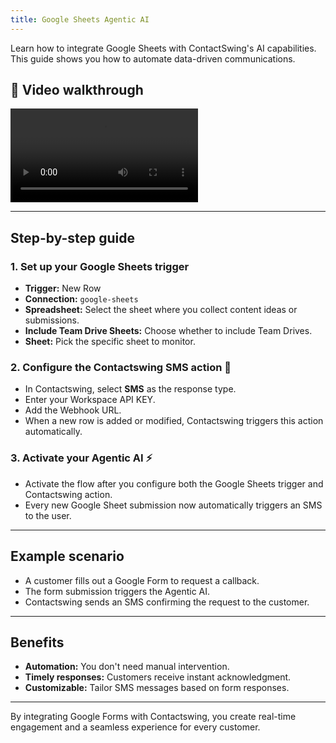 ```yaml
---
title: Google Sheets Agentic AI
---
```


Learn how to integrate Google Sheets with ContactSwing's AI capabilities. This guide shows you how to automate data-driven communications.

## 🎥 Video walkthrough

<div class="card-video">
  <video src="https://storage.googleapis.com/helpsessionvideos/Contactswing/Videos/sheets.mp4" autoplay playsinline controls title="Google Forms to Contactswing Workflow"></video>
</div>

---

## Step-by-step guide

### 1. Set up your Google Sheets trigger
- **Trigger:** New Row
- **Connection:** `google-sheets`
- **Spreadsheet:** Select the sheet where you collect content ideas or submissions.
- **Include Team Drive Sheets:** Choose whether to include Team Drives.
- **Sheet:** Pick the specific sheet to monitor.

### 2. Configure the Contactswing SMS action 💬
- In Contactswing, select **SMS** as the response type.
- Enter your Workspace API KEY.
- Add the Webhook URL.
- When a new row is added or modified, Contactswing triggers this action automatically.

### 3. Activate your Agentic AI ⚡
- Activate the flow after you configure both the Google Sheets trigger and Contactswing action.
- Every new Google Sheet submission now automatically triggers an SMS to the user.

---

## Example scenario
- A customer fills out a Google Form to request a callback.
- The form submission triggers the Agentic AI.
- Contactswing sends an SMS confirming the request to the customer.

---

## Benefits
- **Automation:** You don't need manual intervention.
- **Timely responses:** Customers receive instant acknowledgment.
- **Customizable:** Tailor SMS messages based on form responses.

---

By integrating Google Forms with Contactswing, you create real-time engagement and a seamless experience for every customer.
